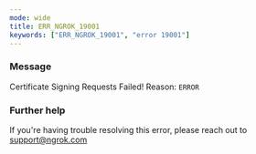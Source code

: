 ```yaml
---
mode: wide
title: ERR_NGROK_19001
keywords: ["ERR_NGROK_19001", "error 19001"]
---
```



### Message

Certificate Signing Requests Failed! Reason: `ERROR`

<ErrorDetails />

### Further help

If you're having trouble resolving this error, please reach out to [support@ngrok.com](mailto:support@ngrok.com?subject=Help%20with%20ERR_NGROK_19001)
